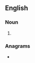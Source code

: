 ==English==

===Noun===
{{head|en|noun plural form}}

# {{plural of|Gambian|lang=en}}

===Anagrams===
* {{l|en|sambaing}}